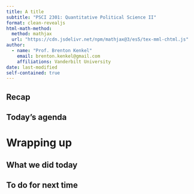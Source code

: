 ```yaml
---
title: A title
subtitle: "PSCI 2301: Quantitative Political Science II"
format: clean-revealjs
html-math-method:
  method: mathjax
  url: "https://cdn.jsdelivr.net/npm/mathjax@3/es5/tex-mml-chtml.js"
author:
  - name: "Prof. Brenton Kenkel"
    email: brenton.kenkel@gmail.com
    affiliations: Vanderbilt University
date: last-modified
self-contained: true
---
```



## Recap

## Today's agenda


# Wrapping up

## What we did today

## To do for next time
